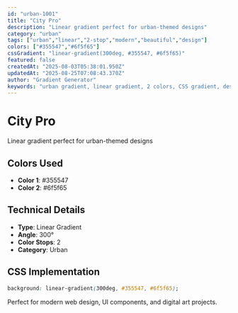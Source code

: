 ```yaml
---
id: "urban-1001"
title: "City Pro"
description: "Linear gradient perfect for urban-themed designs"
category: "urban"
tags: ["urban","linear","2-stop","modern","beautiful","design"]
colors: ["#355547","#6f5f65"]
cssGradient: "linear-gradient(300deg, #355547, #6f5f65)"
featured: false
createdAt: "2025-08-03T05:38:01.950Z"
updatedAt: "2025-08-25T07:08:43.370Z"
author: "Gradient Generator"
keywords: "urban gradient, linear gradient, 2 colors, CSS gradient, design, #355547, #6f5f65"
---
```


# City Pro

Linear gradient perfect for urban-themed designs

## Colors Used
- **Color 1**: #355547
- **Color 2**: #6f5f65

## Technical Details
- **Type**: Linear Gradient
- **Angle**: 300°
- **Color Stops**: 2
- **Category**: Urban

## CSS Implementation
```css
background: linear-gradient(300deg, #355547, #6f5f65);
```

Perfect for modern web design, UI components, and digital art projects.
